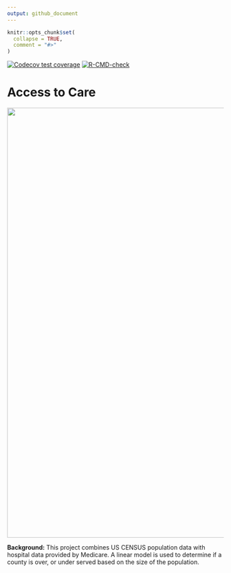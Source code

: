 ```yaml
---
output: github_document
---
```



```r
knitr::opts_chunk$set(
  collapse = TRUE,
  comment = "#>"
)
```

<!-- badges: start -->
[![Codecov test coverage](https://codecov.io/gh/sol-eng/accesstocare/branch/main/graph/badge.svg)](https://codecov.io/gh/sol-eng/accesstocare?branch=main)
[![R-CMD-check](https://github.com/sol-eng/accesstocare/workflows/R-CMD-check/badge.svg)](https://github.com/sol-eng/accesstocare/actions)
<!-- badges: end -->

# Access to Care


<img src="man/figures/access-to-care-diagram.png" width = "1000px">

**Background:** This project combines US CENSUS population data with hospital data provided by Medicare. A linear model is used to determine if a county is over, or under served based on the size of the population.
